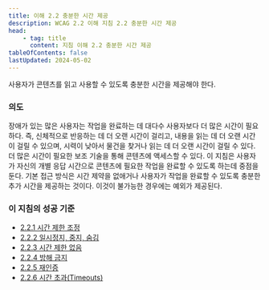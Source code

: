 ```yaml
---
title: 이해 2.2 충분한 시간 제공
description: WCAG 2.2 이해 지침 2.2 충분한 시간 제공
head:
    - tag: title
      content: 지침 이해 2.2 충분한 시간 제공
tableOfContents: false
lastUpdated: 2024-05-02
---
```



<Card title="지침">
사용자가 콘텐츠를 읽고 사용할 수 있도록 충분한 시간을 제공해야 한다.
</Card>

### 의도

장애가 있는 많은 사용자는 작업을 완료하는 데 대다수 사용자보다 더 많은 시간이 필요하다. 즉, 신체적으로 반응하는 데 더 오랜 시간이 걸리고, 내용을 읽는 데 더 오랜 시간이 걸릴 수 있으며, 시력이 낮아서 물건을 찾거나 읽는 데 더 오랜 시간이 걸릴 수 있다. 더 많은 시간이 필요한 보조 기술을 통해 콘텐츠에 액세스할 수 있다. 이 지침은 사용자가 자신의 개별 응답 시간으로 콘텐츠에 필요한 작업을 완료할 수 있도록 하는데 중점을 둔다. 기본 접근 방식은 시간 제약을 없애거나 사용자가 작업을 완료할 수 있도록 충분한 추가 시간을 제공하는 것이다. 이것이 불가능한 경우에는 예외가 제공된다.

### 이 지침의 성공 기준

*   [2.2.1 시간 제한 조정](../timing-adjustable)
*   [2.2.2 일시정지, 중지, 숨김](../pause-stop-hide)
*   [2.2.3 시간 제한 없음](../no-timing)
*   [2.2.4 방해 금지](../interruptions)
*   [2.2.5 재인증](../re-authenticating)
*   [2.2.6 시간 초과(Timeouts)](../timeouts)

